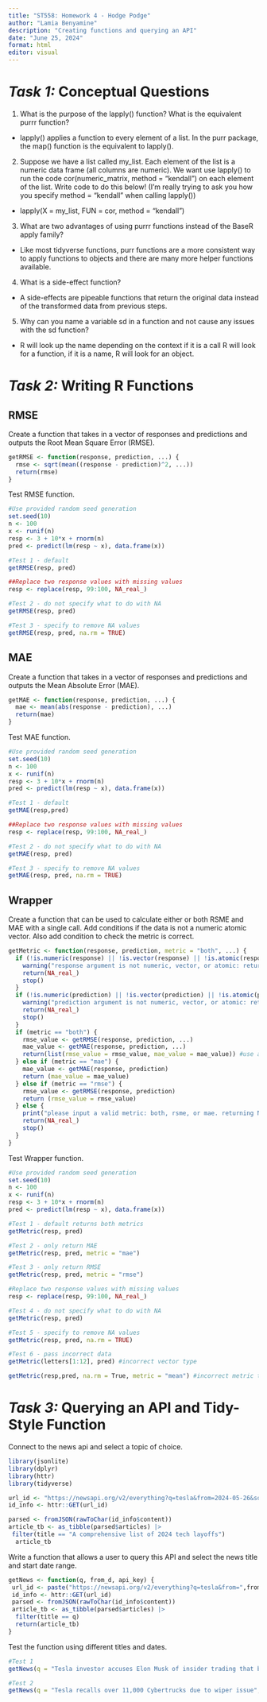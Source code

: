 ```yaml
---
title: "ST558: Homework 4 - Hodge Podge"
author: "Lamia Benyamine"
description: "Creating functions and querying an API"
date: "June 25, 2024"
format: html
editor: visual
---
```


# *Task 1:* Conceptual Questions

1.  What is the purpose of the lapply() function? What is the equivalent purrr function?

-   lapply() applies a function to every element of a list. In the purr package, the map() function is the equivalent to lapply().

2.  Suppose we have a list called my_list. Each element of the list is a numeric data frame (all columns are numeric). We want use lapply() to run the code cor(numeric_matrix, method = "kendall") on each element of the list. Write code to do this below! (I’m really trying to ask you how you specify method = "kendall" when calling lapply())

-   lapply(X = my_list, FUN = cor, method = "kendall")

3.  What are two advantages of using purrr functions instead of the BaseR apply family?

-   Like most tidyverse functions, purr functions are a more consistent way to apply functions to objects and there are many more helper functions available.

4.  What is a side-effect function?

-   A side-effects are pipeable functions that return the original data instead of the transformed data from previous steps.

5.  Why can you name a variable sd in a function and not cause any issues with the sd function?

-   R will look up the name depending on the context if it is a call R will look for a function, if it is a name, R will look for an object.

# *Task 2:* Writing R Functions

## RMSE

Create a function that takes in a vector of responses and predictions and outputs the Root Mean Square Error (RMSE).

```r
getRMSE <- function(response, prediction, ...) {
  rmse <- sqrt(mean((response - prediction)^2, ...))
  return(rmse)
}
```

Test RMSE function.

```r
#Use provided random seed generation
set.seed(10)
n <- 100
x <- runif(n)
resp <- 3 + 10*x + rnorm(n)
pred <- predict(lm(resp ~ x), data.frame(x))

#Test 1 - default
getRMSE(resp, pred)

##Replace two response values with missing values
resp <- replace(resp, 99:100, NA_real_)

#Test 2 - do not specify what to do with NA
getRMSE(resp, pred)

#Test 3 - specify to remove NA values
getRMSE(resp, pred, na.rm = TRUE)
```

## MAE

Create a function that takes in a vector of responses and predictions and outputs the Mean Absolute Error (MAE).

```r
getMAE <- function(response, prediction, ...) {
  mae <- mean(abs(response - prediction), ...)
  return(mae)
}
```

Test MAE function.

```r
#Use provided random seed generation
set.seed(10)
n <- 100
x <- runif(n)
resp <- 3 + 10*x + rnorm(n)
pred <- predict(lm(resp ~ x), data.frame(x))

#Test 1 - default
getMAE(resp,pred)

##Replace two response values with missing values
resp <- replace(resp, 99:100, NA_real_)

#Test 2 - do not specify what to do with NA
getMAE(resp, pred)

#Test 3 - specify to remove NA values
getMAE(resp, pred, na.rm = TRUE)
```

## Wrapper

Create a function that can be used to calculate either or both RSME and MAE with a single call. Add conditions if the data is not a numeric atomic vector. Also add condition to check the metric is correct.

```r
getMetric <- function(response, prediction, metric = "both", ...) {
  if (!is.numeric(response) || !is.vector(response) || !is.atomic(response)) {
    warning("response argument is not numeric, vector, or atomic: returning NA")
    return(NA_real_)
    stop()
  }
  if (!is.numeric(prediction) || !is.vector(prediction) || !is.atomic(prediction)) {
    warning("prediction argument is not numeric, vector, or atomic: returning NA")
    return(NA_real_)
    stop()
  }
  if (metric == "both") {
    rmse_value <- getRMSE(response, prediction, ...)
    mae_value <- getMAE(response, prediction, ...)
    return(list(rmse_value = rmse_value, mae_value = mae_value)) #use a named list
  } else if (metric == "mae") {
    mae_value <- getMAE(response, prediction)
    return (mae_value = mae_value)
  } else if (metric == "rmse") {
    rmse_value <- getRMSE(response, prediction)
    return (rmse_value = rmse_value)
  } else {
    print("please input a valid metric: both, rsme, or mae. returning NA")
    return(NA_real_)
    stop()
  }
}
```

Test Wrapper function.

```r
#Use provided random seed generation
set.seed(10)
n <- 100
x <- runif(n)
resp <- 3 + 10*x + rnorm(n)
pred <- predict(lm(resp ~ x), data.frame(x))

#Test 1 - default returns both metrics
getMetric(resp, pred)

#Test 2 - only return MAE
getMetric(resp, pred, metric = "mae")

#Test 3 - only return RMSE
getMetric(resp, pred, metric = "rmse")

#Replace two response values with missing values
resp <- replace(resp, 99:100, NA_real_)

#Test 4 - do not specify what to do with NA
getMetric(resp, pred)

#Test 5 - specify to remove NA values
getMetric(resp, pred, na.rm = TRUE)

#Test 6 - pass incorrect data
getMetric(letters[1:12], pred) #incorrect vector type

getMetric(resp,pred, na.rm = True, metric = "mean") #incorrect metric type
```

# *Task 3:* Querying an API and Tidy-Style Function

Connect to the news api and select a topic of choice.

```r
library(jsonlite)
library(dplyr)
library(httr)
library(tidyverse)

url_id <- "https://newsapi.org/v2/everything?q=tesla&from=2024-05-26&sortBy=publishedAt&apiKey=6c4722dace224f01b1762cd4b8cd2165"
id_info <- httr::GET(url_id) 

parsed <- fromJSON(rawToChar(id_info$content))
article_tb <- as_tibble(parsed$articles) |>
 filter(title == "A comprehensive list of 2024 tech layoffs")
  article_tb
```

Write a function that allows a user to query this API and select the news title and start date range.

```r
getNews <- function(q, from_d, api_key) {
 url_id <- paste("https://newsapi.org/v2/everything?q=tesla&from=",from_d, "&to=", {{Sys.Date()}},"&apiKey=", api_key, sep = "")
 id_info <- httr::GET(url_id)
 parsed <- fromJSON(rawToChar(id_info$content))
 article_tb <- as_tibble(parsed$articles) |>
  filter(title == q)
  return(article_tb)
}
```

Test the function using different titles and dates.

```r
#Test 1
getNews(q = "Tesla investor accuses Elon Musk of insider trading that banked him $7.5 billion", from_d = "2024-05-26", api_key = "6c4722dace224f01b1762cd4b8cd2165")

#Test 2
getNews(q = "Tesla recalls over 11,000 Cybertrucks due to wiper issue", from_d = "2024-06-20", api_key = "6c4722dace224f01b1762cd4b8cd2165")
```
